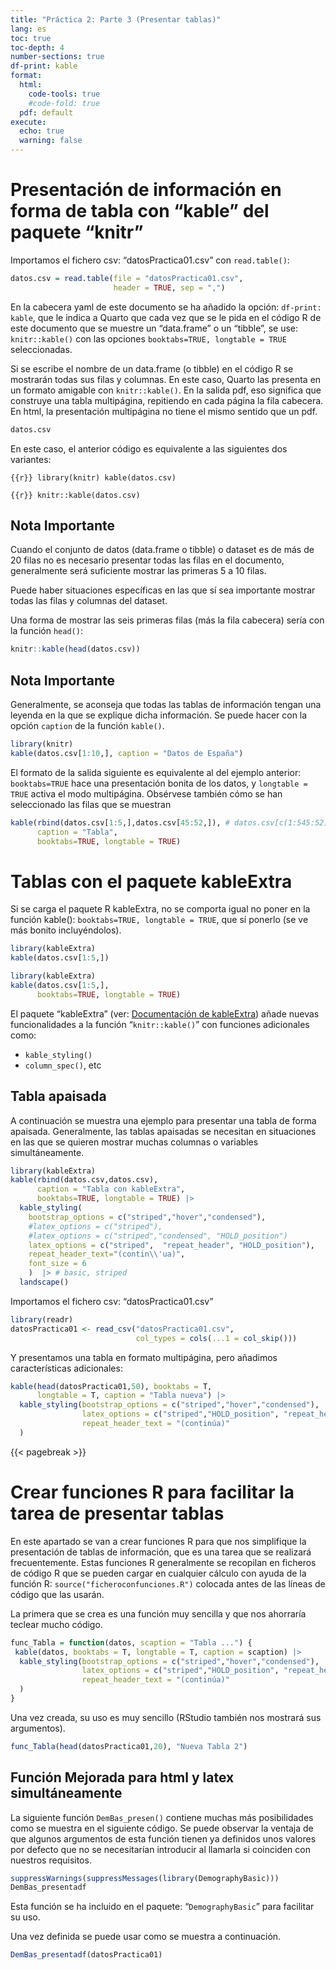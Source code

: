 ```yaml
---
title: "Práctica 2: Parte 3 (Presentar tablas)"
lang: es
toc: true
toc-depth: 4
number-sections: true
df-print: kable
format:
  html:
    code-tools: true
    #code-fold: true
  pdf: default
execute: 
  echo: true
  warning: false
---
```




# Presentación de información en forma de tabla con "kable" del paquete "knitr"

Importamos el fichero csv: "datosPractica01.csv" con `read.table()`:

```r
datos.csv = read.table(file = "datosPractica01.csv", 
                       header = TRUE, sep = ",")
```

:::{.callout-note}
En la cabecera yaml de este documento se ha añadido la opción: `df-print: kable`, que le indica a Quarto que cada vez que se le pida en el código R de este documento que se muestre un "data.frame" o un "tibble", se use: `knitr::kable()` con las opciones `booktabs=TRUE, longtable = TRUE` seleccionadas.
:::

Si se escribe el nombre de un data.frame (o tibble) en el código R se mostrarán todas sus filas y columnas. En este caso, Quarto las presenta en un formato amigable con `knitr::kable()`. En la salida pdf, eso significa que construye una tabla multipágina, repitiendo en cada página la fila cabecera. En html, la presentación multipágina no tiene el mismo sentido que un pdf.

```r
datos.csv
```

En este caso, el anterior código es equivalente a las siguientes dos variantes:

```{{r}}
library(knitr)
kable(datos.csv)
```

```{{r}}
knitr::kable(datos.csv)
```


:::{.callout-note}
## Nota Importante

Cuando el conjunto de datos (data.frame o tibble) o dataset es de más de 20 filas no es necesario presentar todas las filas en el documento, generalmente será suficiente mostrar las primeras 5 a 10 filas. 

Puede haber situaciones específicas en las que sí sea importante mostrar todas las filas y columnas del dataset.
:::

Una forma de mostrar las seis primeras filas (más la fila cabecera) sería con la función `head()`:
```r
knitr::kable(head(datos.csv))
```

:::{.callout-note}
## Nota Importante

Generalmente, se aconseja que todas las tablas de información tengan una leyenda en la que se explique dicha información. Se puede hacer con la opción `caption` de la función `kable()`.
:::

```r
library(knitr)
kable(datos.csv[1:10,], caption = "Datos de España")
```




El formato de la salida siguiente es equivalente al del ejemplo anterior: `booktabs=TRUE` hace una presentación bonita de los datos, y `longtable = TRUE` activa el modo multipágina. Obsérvese también cómo se han seleccionado las filas que se muestran

```r
kable(rbind(datos.csv[1:5,],datos.csv[45:52,]), # datos.csv[c(1:545:52),]
      caption = "Tabla", 
      booktabs=TRUE, longtable = TRUE)
```

# Tablas con el paquete kableExtra

Si se carga el paquete R kableExtra, no se comporta igual no poner en la función kable(): `booktabs=TRUE, longtable = TRUE`, que sí ponerlo (se ve más bonito incluyéndolos).


```r
library(kableExtra)
kable(datos.csv[1:5,])
```


```r
library(kableExtra)
kable(datos.csv[1:5,],
      booktabs=TRUE, longtable = TRUE)
```

El paquete "kableExtra" (ver: [Documentación de kableExtra](http://haozhu233.github.io/kableExtra/){target="_blank"}) añade nuevas funcionalidades a la función "`knitr::kable()`" con funciones adicionales como:

- `kable_styling()`
- `column_spec()`, etc


## Tabla apaisada

A continuación se muestra una ejemplo para presentar una tabla de forma apaisada. Generalmente, las tablas apaisadas se necesitan en situaciones en las que se quieren mostrar muchas columnas o variables simultáneamente.

```r
library(kableExtra)
kable(rbind(datos.csv,datos.csv), 
      caption = "Tabla con kableExtra", 
      booktabs=TRUE, longtable = TRUE) |> 
  kable_styling(
    bootstrap_options = c("striped","hover","condensed"),
    #latex_options = c("striped"),
    #latex_options = c("striped","condensed", "HOLD_position")
    latex_options = c("striped",  "repeat_header", "HOLD_position"),
    repeat_header_text="(contin\\'ua)",
    font_size = 6
    )  |> # basic, striped
  landscape()
```






Importamos el fichero csv: "datosPractica01.csv"

```r
library(readr)
datosPractica01 <- read_csv("datosPractica01.csv",
                            col_types = cols(...1 = col_skip()))
```

Y presentamos una tabla en formato multipágina, pero añadimos características adicionales:

```r
kable(head(datosPractica01,50), booktabs = T, 
      longtable = T, caption = "Tabla nueva") |> 
  kable_styling(bootstrap_options = c("striped","hover","condensed"), 
                latex_options = c("striped","HOLD_position", "repeat_header"),
                repeat_header_text = "(continúa)"
  )
```


{{< pagebreak >}}

# Crear funciones R para facilitar la tarea de presentar tablas

En este apartado se van a crear funciones R para que nos simplifique la presentación de tablas de información, que es una tarea que se realizará frecuentemente. Estas funciones R generalmente se recopilan en ficheros de código R que se pueden cargar en cualquier cálculo con ayuda de la función R: `source("ficheroconfunciones.R")` colocada antes de las líneas de código que las usarán.

La primera que se crea es una función muy sencilla y que nos ahorraría teclear mucho código.

```r
func_Tabla = function(datos, scaption = "Tabla ...") {
 kable(datos, booktabs = T, longtable = T, caption = scaption) |> 
  kable_styling(bootstrap_options = c("striped","hover","condensed"), 
                latex_options = c("striped","HOLD_position", "repeat_header"),
                repeat_header_text = "(continúa)"
  )
}
```

Una vez creada, su uso es muy sencillo (RStudio también nos mostrará sus argumentos).

```r
func_Tabla(head(datosPractica01,20), "Nueva Tabla 2")
```

## Función Mejorada para html y latex simultáneamente

La siguiente función `DemBas_presen()` contiene muchas más posibilidades como se muestra en el siguiente código. Se puede observar la ventaja de que algunos argumentos de esta función tienen ya definidos unos valores por defecto que no se necesitarían introducir al llamarla si coinciden con nuestros requisitos.

```r
suppressWarnings(suppressMessages(library(DemographyBasic)))
DemBas_presentadf

```

Esta función se ha incluido en el paquete: "`DemographyBasic`" para facilitar su uso.

Una vez definida se puede usar como se muestra a continuación.
```r
DemBas_presentadf(datosPractica01)
```


